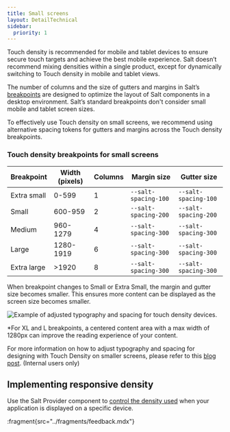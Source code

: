 ```yaml
---
title: Small screens
layout: DetailTechnical
sidebar:
  priority: 1
---
```


Touch density is recommended for mobile and tablet devices to ensure secure touch targets and achieve the best mobile experience. Salt doesn’t recommend mixing densities within a single product, except for dynamically switching to Touch density in mobile and tablet views.

The number of columns and the size of gutters and margins in Salt’s [breakpoints](/salt/foundations/responsiveness/breakpoints) are designed to optimize the layout of Salt components in a desktop environment. Salt’s standard breakpoints don't consider small mobile and tablet screen sizes.

To effectively use Touch density on small screens, we recommend using alternative spacing tokens for gutters and margins across the Touch density breakpoints.

### Touch density breakpoints for small screens

| Breakpoint  | Width (pixels) | Columns | Margin size          | Gutter size          |
| ----------- | -------------- | ------- | -------------------- | -------------------- |
| Extra small | 0-599          | 1       | `--salt-spacing-100` | `--salt-spacing-100` |
| Small       | 600-959        | 2       | `--salt-spacing-200` | `--salt-spacing-200` |
| Medium      | 960-1279       | 4       | `--salt-spacing-300` | `--salt-spacing-300` |
| Large       | 1280-1919      | 6       | `--salt-spacing-300` | `--salt-spacing-300` |
| Extra large | >1920          | 8       | `--salt-spacing-300` | `--salt-spacing-300` |

When breakpoint changes to Small or Extra Small, the margin and gutter size becomes smaller. This ensures more content can be displayed as the screen size becomes smaller.

<Image
  src="/img/foundations/responsiveness-design.png"
  alt="Example of adjusted typography and spacing for touch density devices."
/>

\*For XL and L breakpoints, a centered content area with a max width of 1280px can improve the reading experience of your content.

For more information on how to adjust typography and spacing for designing with Touch Density on smaller screens, please refer to this [blog post](https://go/salt-ds-internal/content/insights/tutorials/20250226-demystifying-touch-density). (Internal users only)

## Implementing responsive density

Use the Salt Provider component to [control the density used](/salt/components/salt-provider/examples#responsive-density) when your application is displayed on a specific device.

:fragment{src="../fragments/feedback.mdx"}
